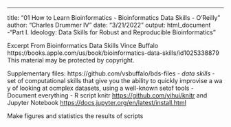 ---
title: "01 How to Learn Bioinformatics - Bioinformatics Data Skills - O'Reilly"
author: "Charles Drummer IV"
date: "3/21/2022"
output: html_document
-“Part I. Ideology: Data Skills for Robust and Reproducible Bioinformatics”

Excerpt From
Bioinformatics Data Skills
Vince Buffalo
https://books.apple.com/us/book/bioinformatics-data-skills/id1025338879
This material may be protected by copyright.

Supplementary files: https://github.com/vsbuffalo/bds-files
- *data skills* - set of computational skills that give you the ability to quickly improvise a wa y of looking at ocmplex datasets, using a well-known setof tools
- Document everything
  - R script knitr <https://github.com/yihui/knitr> and Jupyter Notebook <https://docs.jupyter.org/en/latest/install.html>
  
Make figures and statistics the results of scripts